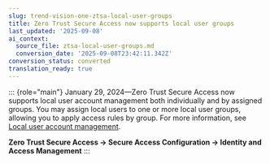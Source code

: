 ```yaml
---
slug: trend-vision-one-ztsa-local-user-groups
title: Zero Trust Secure Access now supports local user groups
last_updated: '2025-09-08'
ai_context:
  source_file: ztsa-local-user-groups.md
  conversion_date: '2025-09-08T23:42:11.342Z'
conversion_status: converted
translation_ready: true
---
```


::: {role="main"}
January 29, 2024—Zero Trust Secure Access now supports local user account management both individually and by assigned groups. You may assign local users to one or more local user groups, allowing you to apply access rules by group. For more information, see [Local user account management](local-user-account-management.mdx).

**Zero Trust Secure Access → Secure Access Configuration → Identity and Access Management**
:::

